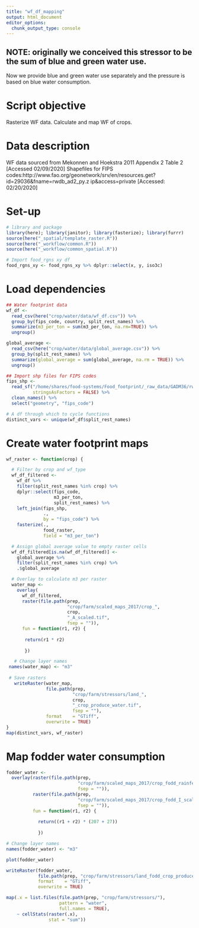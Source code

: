 ```yaml
---
title: "wf_df_mapping"
output: html_document
editor_options: 
  chunk_output_type: console
---
```

## NOTE: originally we conceived this stressor to be the sum of blue and green water use.
Now we provide blue and green water use separately and the pressure is based on blue water consumption.


# Script objective
Rasterize WF data.
Calculate and map WF of crops.

# Data description
WF data sourced from Mekonnen and Hoekstra 2011 Appendix 2 Table 2 [Accessed 02/09/2020]
Shapefiles for FIPS codes:http://www.fao.org/geonetwork/srv/en/resources.get?id=29036&fname=rwdb_ad2_py.z
ip&access=private [Accessed: 02/20/2020]

# Set-up
```r

# library and package
library(here); library(janitor); library(fasterize); library(furrr)
source(here("_spatial/template_raster.R"))
source(here("_workflow/common.R"))
source(here("_workflow/common_spatial.R"))

# Import food_rgns xy df
food_rgns_xy <- food_rgns_xy %>% dplyr::select(x, y, iso3c)
``` 

# Load dependencies
```r
## Water footprint data
wf_df <- 
  read_csv(here("crop/water/data/wf_df.csv")) %>%
  group_by(fips_code, country, split_rest_names) %>%
  summarize(m3_per_ton = sum(m3_per_ton, na.rm=TRUE)) %>% 
  ungroup()

global_average <- 
  read_csv(here("crop/water/data/global_average.csv")) %>%
  group_by(split_rest_names) %>%
  summarize(global_average = sum(global_average, na.rm = TRUE)) %>% 
  ungroup()

## Import shp files for FIPS codes
fips_shp <- 
  read_sf("/home/shares/food-systems/Food_footprint/_raw_data/GADM36/rwdb_ad2_py/RWDB_Ad2-Py.shp", 
          stringsAsFactors = FALSE) %>% 
  clean_names() %>% 
  select("geometry", "fips_code")

# A df through which to cycle functions
distinct_vars <- unique(wf_df$split_rest_names)
```

# Create water footprint maps
```r
wf_raster <- function(crop) {

  # Filter by crop and wf_type
  wf_df_filtered <- 
    wf_df %>% 
    filter(split_rest_names %in% crop) %>% 
    dplyr::select(fips_code, 
                  m3_per_ton, 
                  split_rest_names) %>% 
    left_join(fips_shp, 
              ., 
              by = "fips_code") %>% 
    fasterize(., 
              food_raster, 
              field = "m3_per_ton")

  # Assign global average value to empty raster cells
  wf_df_filtered[is.na(wf_df_filtered)] <- 
    global_average %>% 
    filter(split_rest_names %in% crop) %>% 
    .$global_average

  # Overlay to calculate m3 per raster
  water_map <- 
    overlay(
      wf_df_filtered, 
      raster(file.path(prep,
                       "crop/farm/scaled_maps_2017/crop_",
                       crop,
                       "_A_scaled.tif", 
                       fsep = "")),
      fun = function(r1, r2) {
     
       return(r1 * r2)
     
       })

   # Change layer names
 names(water_map) <- "m3"
 
 # Save rasters
   writeRaster(water_map, 
               file.path(prep, 
                         "crop/farm/stressors/land_",
                         crop,
                         "_crop_produce_water.tif", 
                         fsep = ""), 
               format    = "GTiff", 
               overwrite = TRUE)
}
map(distinct_vars, wf_raster)
```

# Map fodder water consumption
```r
fodder_water <- 
  overlay(raster(file.path(prep,
                           "crop/farm/scaled_maps_2017/crop_fodd_rainfed_scaled.tif",
                           fsep = "")),
          raster(file.path(prep,
                           "crop/farm/scaled_maps_2017/crop_fodd_I_scaled.tif",
                           fsep = "")),
          fun = function(r1, r2) {
            
            return((r1 + r2) * (207 + 27))
            
            })

# Change layer names
names(fodder_water) <- "m3"

plot(fodder_water)

writeRaster(fodder_water,
            file.path(prep, "crop/farm/stressors/land_fodd_crop_produce_water.tif", fsep = ""), 
            format    = "GTiff",
            overwrite = TRUE)
```

```r
map(.x = list.files(file.path(prep, "crop/farm/stressors/"),
                    pattern = "water",
                    full.names = TRUE),
    ~ cellStats(raster(.x),
                stat = "sum"))
```

